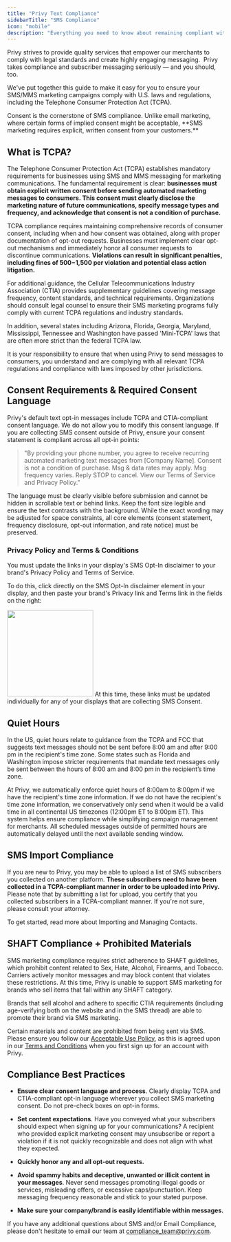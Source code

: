 ```yaml
---
title: "Privy Text Compliance"
sidebarTitle: "SMS Compliance"
icon: "mobile"
description: "Everything you need to know about remaining compliant with SMS industry best practices."
---
```


Privy strives to provide quality services that empower our merchants to comply with legal standards and create highly engaging messaging.  Privy takes compliance and subscriber messaging seriously — and you should, too.

We've put together this guide to make it easy for you to ensure your SMS/MMS marketing campaigns comply with U.S. laws and regulations, including the Telephone Consumer Protection Act (TCPA).

<Note>
  Consent is the cornerstone of SMS compliance. Unlike email marketing, where certain forms of implied consent might be acceptable, **SMS marketing requires explicit, written consent from your customers.**
</Note>

## What is TCPA?

The Telephone Consumer Protection Act (TCPA) establishes mandatory requirements for businesses using SMS and MMS messaging for marketing communications. The fundamental requirement is clear: **businesses must obtain explicit written consent before sending automated marketing messages to consumers. This consent must clearly disclose the marketing nature of future communications, specify message types and frequency, and acknowledge that consent is not a condition of purchase.**

TCPA compliance requires maintaining comprehensive records of consumer consent, including when and how consent was obtained, along with proper documentation of opt-out requests. Businesses must implement clear opt-out mechanisms and immediately honor all consumer requests to discontinue communications. **Violations can result in significant penalties, including fines of $500-$1,500 per violation and potential class action litigation.**

For additional guidance, the Cellular Telecommunications Industry Association (CTIA) provides supplementary guidelines covering message frequency, content standards, and technical requirements. Organizations should consult legal counsel to ensure their SMS marketing programs fully comply with current TCPA regulations and industry standards.

In addition, several states including Arizona, Florida, Georgia, Maryland, Mississippi, Tennessee and Washington have passed 'Mini-TCPA' laws that are often more strict than the federal TCPA law.

It is your responsibility to ensure that when using Privy to send messages to consumers, you understand and are complying with all relevant TCPA regulations and compliance with laws imposed by other jurisdictions.

## Consent Requirements & Required Consent Language

Privy's default text opt-in messages include TCPA and CTIA-compliant consent language. We do not allow you to modify this consent language. If you are collecting SMS consent outside of Privy, ensure your consent statement is compliant across all opt-in points:

> "By providing your phone number, you agree to receive recurring automated marketing text messages from \[Company Name]. Consent is not a condition of purchase. Msg & data rates may apply. Msg frequency varies. Reply STOP to cancel. View our Terms of Service and Privacy Policy."

The language must be clearly visible before submission and cannot be hidden in scrollable text or behind links. Keep the font size legible and ensure the text contrasts with the background. While the exact wording may be adjusted for space constraints, all core elements (consent statement, frequency disclosure, opt-out information, and rate notice) must be preserved.

### Privacy Policy and Terms & Conditions

You must update the links in your display's SMS Opt-In disclaimer to your brand's Privacy Policy and Terms of Service.

To do this, click directly on the SMS Opt-In disclaimer element in your display, and then paste your brand's Privacy link and Terms link in the fields on the right:

<img height="200" src="/images/compliance/sms-privacy-terms.png" />

<Warning>
  At this time, these links must be updated individually for any of your displays that are collecting SMS Consent.
</Warning>

## Quiet Hours

In the US, quiet hours relate to guidance from the TCPA and FCC that suggests text messages should not be sent before 8:00 am and after 9:00 pm in the recipient's time zone. Some states such as Florida and Washington impose stricter requirements that mandate text messages only be sent between the hours of 8:00 am and 8:00 pm in the recipient’s time zone.

At Privy, we automatically enforce quiet hours of 8:00am to 8:00pm if we have the recipient's time zone information. If we do not have the recipient's time zone information, we conservatively only send when it would be a valid time in all continental US timezones (12:00pm ET to 8:00pm ET). This system helps ensure compliance while simplifying campaign management for merchants. All scheduled messages outside of permitted hours are automatically delayed until the next available sending window.

## SMS Import Compliance

If you are new to Privy, you may be able to upload a list of SMS subscribers you collected on another platform. **These subscribers need to have been collected in a TCPA-compliant manner in order to be uploaded into Privy.** Please note that by submitting a list for upload, you certify that you collected subscribers in a TCPA-compliant manner. If you're not sure, please consult your attorney.

To get started, read more about Importing and Managing Contacts.

## SHAFT Compliance + Prohibited Materials

SMS marketing compliance requires strict adherence to SHAFT guidelines, which prohibit content related to Sex, Hate, Alcohol, Firearms, and Tobacco. Carriers actively monitor messages and may block content that violates these restrictions. At this time, Privy is unable to support SMS marketing for brands who sell items that fall within any SHAFT category.

Brands that sell alcohol and adhere to specific CTIA requirements (including age-verifying both on the website and in the SMS thread) are able to promote their brand via SMS marketing. 

Certain materials and content are prohibited from being sent via SMS. Please ensure you follow our [Acceptable Use Policy](https://www.privy.com/acceptable-use-policy), as this is agreed upon in our [Terms and Conditions](https://www.privy.com/terms-and-conditions) when you first sign up for an account with Privy. 

## Compliance Best Practices

* **Ensure clear consent language and process**. Clearly display TCPA and CTIA-compliant opt-in language wherever you collect SMS marketing consent. Do not pre-check boxes on opt-in forms.

* **Set content expectations**. Have you conveyed what your subscribers should expect when signing up for your communications? A recipient who provided explicit marketing consent may unsubscribe or report a violation if it is not quickly recognizable and does not align with what they expected. 

* **Quickly honor any and all opt-out requests.**

* **Avoid spammy habits and deceptive, unwanted or illicit content in your messages**. Never send messages promoting illegal goods or services, misleading offers, or excessive caps/punctuation. Keep messaging frequency reasonable and stick to your stated purpose.

* **Make sure your company/brand is easily identifiable within messages.**

If you have any additional questions about SMS and/or Email Compliance, please don't hesitate to email our team at [compliance\_team@privy.com](mailto:compliance_team@privy.com).